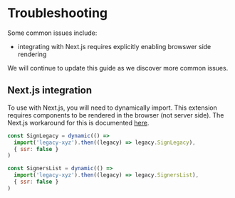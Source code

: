 # Troubleshooting
Some common issues include:
- integrating with Next.js requires explicitly enabling browswer side rendering

We will continue to update this guide as we discover more common issues.

## Next.js integration
To use with Next.js, you will need to dynamically import. This extension requires components to be rendered in the browser (not server side). The Next.js workaround for this is documented [here](https://nextjs.org/docs/advanced-features/dynamic-import#with-no-ssr).
```js
const SignLegacy = dynamic(() =>
  import('legacy-xyz').then((legacy) => legacy.SignLegacy),
  { ssr: false }
)

const SignersList = dynamic(() =>
  import('legacy-xyz').then((legacy) => legacy.SignersList),
  { ssr: false }
)
```
